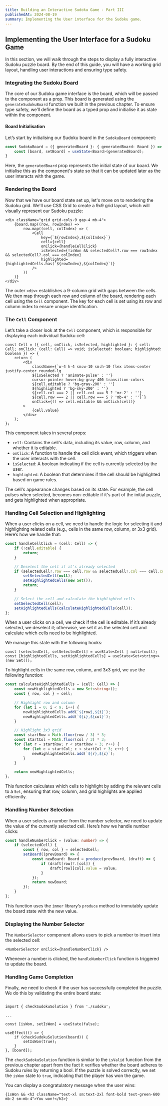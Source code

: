 ```yaml
---
title: Building an Interactive Sudoku Game - Part III
publishedAt: 2024-08-19
summary: Implementing the User interface for the Sudoku game.
---
```


## Implementing the User Interface for a Sudoku Game

In this section, we will walk through the steps to display a fully interactive Sudoku puzzle board. By the end of this guide, you will have a working grid layout, handling user interactions and ensuring type safety.

### Integrating the Sudoku Board

The core of our Sudoku game interface is the board, which will be passed to the component as a prop. This board is generated using the `generateSudokuBoard` function we built in the previous chapter. To ensure type safety, we’ll define the board as a typed prop and initialise it as state within the component.

#### Board Initialisation

Let’s start by initialising our Sudoku board in the `SudokuBoard` component:

```typescript
const SudokuBoard = ({ generatedBoard }: { generatedBoard: Board }) => {
    const [board, setBoard] = useState<Board>(generatedBoard);
}
```

Here, the `generatedBoard` prop represents the initial state of our board. We initialise this as the component's state so that it can be updated later as the user interacts with the game.

### Rendering the Board

Now that we have our board state set up, let's move on to rendering the Sudoku grid. We'll use CSS Grid to create a 9x9 grid layout, which will visually represent our Sudoku puzzle:

```tsx
<div className="grid grid-cols-9 gap-4 mb-4">
    {board.map((row, rowIndex) =>
        row.map((cell, colIndex) => (
            <Cell
                key={`${rowIndex},${colIndex}`}
                cell={cell}
                onClick={handleCellClick}
                isSelected={!isWon && selectedCell?.row === rowIndex && selectedCell?.col === colIndex}
                highlighted={highlightedCells.has(`${rowIndex},${colIndex}`)}
            />
        ))
    )}
</div>
```

The outer `<div>` establishes a 9-column grid with gaps between the cells. We then map through each row and column of the board, rendering each cell using the `Cell` component. The key for each cell is set using its row and column index to ensure unique identification.

### The `Cell` Component

Let’s take a closer look at the `Cell` component, which is responsible for displaying each individual Sudoku cell:

```tsx
const Cell = ({ cell, onClick, isSelected, highlighted }: { cell: Cell; onClick: (cell: Cell) => void; isSelected: boolean; highlighted: boolean }) => {
    return (
        <div
            className={`w-4 h-4 sm:w-10 sm:h-10 flex items-center justify-center rounded-lg 
            ${isSelected ? 'animate-pulse' : ''} 
            cursor-pointer hover:bg-gray-400 transition-colors 
            ${cell.editable ? 'bg-gray-200' : ''} 
            ${highlighted ? 'bg-sky-200' : ''} 
            ${cell.col === 2 || cell.col === 5 ? 'mr-2' : ''} 
            ${cell.row === 2 || cell.row === 5 ? 'mb-4' : ''}`}
            onClick={() => cell.editable && onClick(cell)}
        >
            {cell.value}
        </div>
    );
};
```

This component takes in several props:
- `cell`: Contains the cell's data, including its value, row, column, and whether it is editable.
- `onClick`: A function to handle the cell click event, which triggers when the user interacts with the cell.
- `isSelected`: A boolean indicating if the cell is currently selected by the user.
- `highlighted`: A boolean that determines if the cell should be highlighted based on game rules.

The cell's appearance changes based on its state. For example, the cell pulses when selected, becomes non-editable if it's part of the initial puzzle, and gets highlighted when appropriate.

### Handling Cell Selection and Highlighting

When a user clicks on a cell, we need to handle the logic for selecting it and highlighting related cells (e.g., cells in the same row, column, or 3x3 grid). Here’s how we handle that:

```typescript
const handleCellClick = (cell: Cell) => {
    if (!cell.editable) {
        return;
    }

    // Deselect the cell if it's already selected
    if (selectedCell?.row === cell.row && selectedCell?.col === cell.col) {
        setSelectedCell(null);
        setHighlightedCells(new Set());
        return;
    }

    // Select the cell and calculate the highlighted cells
    setSelectedCell(cell);
    setHighlightedCells(calculateHighlightedCells(cell));
};
```

When a user clicks on a cell, we check if the cell is editable. If it’s already selected, we deselect it; otherwise, we set it as the selected cell and calculate which cells need to be highlighted.

We manage this state with the following hooks:

```tsx
const [selectedCell, setSelectedCell] = useState<Cell | null>(null);
const [highlightedCells, setHighlightedCells] = useState<Set<string>>(new Set());
```

To highlight cells in the same row, column, and 3x3 grid, we use the following function:

```typescript
const calculateHighlightedCells = (cell: Cell) => {
    const newHighlightedCells = new Set<string>();
    const { row, col } = cell;

    // Highlight row and column
    for (let i = 0; i < 9; i++) {
        newHighlightedCells.add(`${row},${i}`);
        newHighlightedCells.add(`${i},${col}`);
    }

    // Highlight 3x3 grid
    const startRow = Math.floor(row / 3) * 3;
    const startCol = Math.floor(col / 3) * 3;
    for (let r = startRow; r < startRow + 3; r++) {
        for (let c = startCol; c < startCol + 3; c++) {
            newHighlightedCells.add(`${r},${c}`);
        }
    }

    return newHighlightedCells;
};
```

This function calculates which cells to highlight by adding the relevant cells to a `Set`, ensuring that row, column, and grid highlights are applied efficiently.

### Handling Number Selection

When a user selects a number from the number selector, we need to update the value of the currently selected cell. Here’s how we handle number clicks:

```typescript
const handleNumberClick = (value: number) => {
    if (selectedCell) {
        const { row, col } = selectedCell;
        setBoard((prevBoard) => {
            const newBoard: Board = produce(prevBoard, (draft) => {
                if (draft[row]?.[col]) {
                    draft[row][col].value = value;
                }
            });
            return newBoard;
        });
    }
};
```

This function uses the `immer` library’s `produce` method to immutably update the board state with the new value.

### Displaying the Number Selector

The `NumberSelector` component allows users to pick a number to insert into the selected cell:

```tsx
<NumberSelector onClick={handleNumberClick} />
```

Whenever a number is clicked, the `handleNumberClick` function is triggered to update the board.

### Handling Game Completion

Finally, we need to check if the user has successfully completed the puzzle. We do this by validating the entire board state:


```tsx

import { checkSudokuSolution } from './sudoku';

... 

const [isWon, setIsWon] = useState(false);

useEffect(() => {
    if (checkSudokuSolution(board)) {
        setIsWon(true);
    }
}, [board]);
```


The `checkSudokuSolution` function is similar to the `isValid` function from the previous chapter apart from the fact it verifies whether the board adheres to Sudoku rules by returning a bool. If the puzzle is solved correctly, we set the `isWon` state to `true`, indicating that the player has won the game.

You can display a congratulatory message when the user wins:

```tsx
{isWon && <h2 className="text-xl sm:text-2xl font-bold text-green-600 mb-2 sm:mb-4">You won!</h2>}
```
